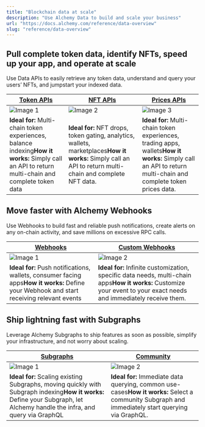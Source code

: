 ```yaml
---
title: "Blockchain data at scale"
description: "Use Alchemy Data to build and scale your business"
url: "https://docs.alchemy.com/reference/data-overview"
slug: "reference/data-overview"
---
```


## **Pull complete token data, identify NFTs, speed up your app, and operate at scale**

Use Data APIs to easily retrieve any token data, understand and query your users’ NFTs, and jumpstart your indexed data.

| [**Token APIs**](/reference/token-api-quickstart)                                                                                                | [**NFT APIs**](/reference/nft-api-quickstart)                                                                                                             | [**Prices APIs**](/reference/prices-api-quickstart)                                                                                                           |
| ------------------------------------------------------------------------------------------------------------------------------------------------ | --------------------------------------------------------------------------------------------------------------------------------------------------------- | ------------------------------------------------------------------------------------------------------------------------------------------------------------- |
| ![Image 1](cc619a4df5351c534c2c0f6c718d26336600c07275d076dd15fe80e1964aaee5-Screenshot_2025-02-24_at_4.22.57_PM.png)                             | ![Image 2](b6a2d47e1d0a755c480ec042ebfd011dcb7403c4338ded3c1a8e0edf106bc848-Screenshot_2025-02-24_at_4.22.10_PM.png)                                      | ![Image 3](4b35a354494bf54afdd84697b1cabf8e199c9863394f50066727892e497111f1-Screenshot_2025-02-24_at_4.23.35_PM.png)                                          |
| **Ideal for:** Multi-chain token experiences, balance indexing**How it works:** Simply call an API to return multi-chain and complete token data | **Ideal for:** NFT drops, token gating, analytics, wallets, marketplaces**How it works:** Simply call an API to return multi-chain and complete NFT data. | **Ideal for:** Multi-chain token experiences, trading apps, wallets**How it works:** Simply call an API to return multi-chain and complete token prices data. |

## Move faster with Alchemy Webhooks

Use Webhooks to build fast and reliable push notifications, create alerts on any on-chain activity, and save millions on excessive RPC calls.

| [**Webhooks**](/reference/notify-api-quickstart)                                                                                          | [**Custom Webhooks**](/reference/custom-webhooks-quickstart)                                                                                                         |
| ----------------------------------------------------------------------------------------------------------------------------------------- | -------------------------------------------------------------------------------------------------------------------------------------------------------------------- |
| ![Image 1](fccfc148ba4f51a0b70f29f752b6f34eef7393448ef6b8b34ec3ff12837f2119-Screenshot_2025-02-24_at_4.35.05_PM.png)                      | ![Image 2](b32f4f59ad4bf5e861689427cf49d9aa4fcd0f4f1e769fea4b347706e70d2296-Screenshot_2025-02-24_at_4.34.52_PM.png)                                                 |
| **Ideal for:** Push notifications, wallets, consumer facing apps**How it works:** Define your Webhook and start receiving relevant events | **Ideal for:** Infinite customization, specific data needs, multi-chain apps**How it works:** Customize your event to your exact needs and immediately receive them. |

## Ship lightning fast with Subgraphs

Leverage Alchemy Subgraphs to ship features as soon as possible, simplify your infrastructure, and not worry about scaling.

| [**Subgraphs**](/reference/subgraphs-quickstart)                                                                                                                            | [**Community**](/reference/community-subgraphs)                                                                                                   |
| --------------------------------------------------------------------------------------------------------------------------------------------------------------------------- | ------------------------------------------------------------------------------------------------------------------------------------------------- |
| ![Image 1](d7fe7e657ef8b453c07750404e425ebf5588d17cd6f75f390bb6754b01f47849-Screenshot_2025-02-24_at_4.36.12_PM.png)                                                        | ![Image 2](14d450a6a4cc9eecdd5ca4066a4b66570ac9e76ea0ca834c43e8351d2f20e9a4-Screenshot_2025-02-24_at_4.36.52_PM.png)                              |
| **Ideal for:** Scaling existing Subgraphs, moving quickly with Subgraph indexing**How it works:** Define your Subgraph, let Alchemy handle the infra, and query via GraphQL | **Ideal for:** Immediate data querying, common use-cases**How it works:** Select a community Subgraph and immediately start querying via GraphQL. |
